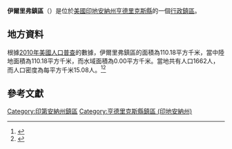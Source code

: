 {{noteTA
|G1=USState
|G2=地名
|G3=Unit
}}
{{Infobox settlement
|official_name            = 伊爾里弗鎮區
|native_name = Eel River Township
|settlement_type          = [[行政鎮區|行政鎮區]]
|image_skyline            = 
|imagesize                = 
|image_map                = Map highlighting Eel River Township, Hendricks County, Indiana.svg
|mapsize                  = 250px
|pushpin_map  =USA Indiana
|pushpin_label = 伊爾里弗鎮區
|pushpin_label_position   = top
|pushpin_map_caption      = 伊爾里弗鎮區在印地安納州的位置
|subdivision_type         = [[世界政區索引|國家]]
|subdivision_type1        = [[美国州份|州份]]
|subdivision_type2        = [[印地安納州行政区划|縣]]
|subdivision_name         = [[美国|美国]]
|subdivision_name1        = [[印地安納州|印地安納州]]
|subdivision_name2        = [[亨德里克斯縣_(印地安納州)|亨德里克斯縣]]
|elevation_ft             = 919
|elevation_m              = 280
|timezone                 = [[北美东部時區|北美东部時區]]
|area_total_km2           = 110.18
|area_land_km2            = 110.18
|area_water_km2           = 0.00
|area_total_sq_mi         = 
|area_land_sq_mi          = 
|area_water_sq_mi         = 
|population_as_of         = [[2010年美國人口普查|2010]]
|population_footnotes     = 
|population_total         = 1662
|population_density_km2   = auto
|population_density_sq_mi = auto
|utc_offset               = -5
|coordinates              = {{coord|39|52|19|N|86|37|50|W|type:city_region:US-AL_source:GNS-enwiki|display=inline,title}}
| coor_pinpoint           = 
| coordinates_footnotes   = 
|timezone_DST             = EDT
|utc_offset_DST           = -4
|postal_code_type         = [[美國郵區編號|郵區編號]]
|postal_code              = 
|area_code                = {{link-en|电话区号317|Area code 317|317}}
|blank_name = [[地名信息系统|GNIS ID]]
|blank_info = 453274
}}
'''伊爾里弗鎮區'''（{{lang-en|Eel River Township}}）是位於[[美國|美國]][[印地安納州|印地安納州]][[亨德里克斯縣_(印地安納州)|亨德里克斯縣]]的一個[[行政鎮區|行政鎮區]]。

== 地方資料 ==
根據[[2010年美國人口普查|2010年美國人口普查]]的數據，伊爾里弗鎮區的面積為110.18平方千米，當中陸地面積為110.18平方千米，而水域面積為0.00平方千米。當地共有人口1662人，而人口密度為每平方千米15.08人。<ref name="GR8">{{cite web|url=http://factfinder2.census.gov|publisher=[[美国人口调查局|美国人口调查局]]|accessdate=2011-05-14|title=American FactFinder|archive-date=2013-09-11|archive-url=https://web.archive.org/web/20130911234518/http://factfinder2.census.gov/|dead-url=no}}</ref><ref>{{cite web|url=https://www.citypopulation.de/en/usa/illinois/admin/|title=USA: Illinois (Counties and Townships) - City Population|accessdate=2020-07-21|archive-date=2020-04-22|archive-url=https://web.archive.org/web/20200422090607/https://www.citypopulation.de/en/usa/illinois/admin/|dead-url=no}}</ref>

== 參考文獻 ==
{{reflist}}

{{亨德里克斯縣 (印地安納州)}}

{{DEFAULTSORT:Eel River Township}}
[[Category:印第安納州鎮區|Category:印第安納州鎮區]]
[[Category:亨德里克斯縣鎮區_(印地安納州)|Category:亨德里克斯縣鎮區 (印地安納州)]]

{{Indiana-geo-stub}}